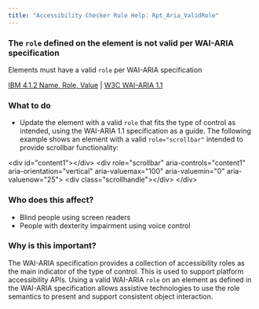 ```yaml
---
title: "Accessibility Checker Rule Help: Rpt_Aria_ValidRole"
---
```


<div className="toolHelp">
<Row>
<Column colLg={11} colMd={5} colSm={4} className="toolMain">

<div id="locLevel"></div>

### The `role` defined on the element is not valid per WAI-ARIA specification
Elements must have a valid `role` per WAI-ARIA specification

[IBM 4.1.2 Name, Role, Value](https://www.ibm.com/able/guidelines/ci162/name_role_value.html) | [W3C WAI-ARIA 1.1](https://www.w3.org/TR/wai-aria-1.1/)

<div id="locSnippet"></div>

### What to do

* Update the element with a valid `role` that fits the type of control as intended, using the WAI-ARIA 1.1 specification as a guide.
The following example shows an element with a valid `role="scrollbar"` intended to provide scrollbar functionality:

<CodeSnippet type="multi" light={true}> &lt;div id="content1"&gt;&lt;/div&gt;
   &lt;div
      role="scrollbar"
      aria-controls="content1"
      aria-orientation="vertical"
      aria-valuemax="100"
      aria-valuemin="0"
      aria-valuenow="25"&gt;
       &lt;div class="scrollhandle"&gt;&lt;/div&gt;
   &lt;/div&gt;</CodeSnippet>


</Column>
<Column colLg={5} colMd={3} colSm={4} className="toolLeft">

### Who does this affect?

* Blind people using screen readers
* People with dexterity impairment using voice control

### Why is this important?

The WAI-ARIA specification provides a collection of accessibility roles as the main indicator of the type of control. This is used to support platform accessibility APIs. Using a valid WAI-ARIA `role` on an element as defined in the WAI-ARIA specification allows assistive technologies to use the role semantics to present and support consistent object interaction.


</Column>
</Row>
</div>


